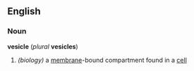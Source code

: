 ==English==
===Noun===
{{wikipedia}}
''' vesicle ''' (''plural'' ''' vesicles ''')
# ''(biology)'' a [[membrane]]-bound compartment found in a [[cell]]